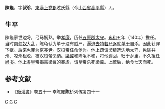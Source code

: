 '''陳龜'''，字'''叔珍'''，[[東漢|東漢]][[上党郡|上党郡]]泫氏縣（今[[山西省|山西省]][[高平縣|高平縣]]）人。

==生平==
陳龜家世边将，弓马娴熟。举[[孝廉|孝廉]]，历任[[五原郡|五原郡]][[太守|太守]]。[[永和_(东汉)|永和]]五年（140年）擔任{{tsl|ja|使匈奴中郎将|使匈奴中郎将}}。当时[[南匈奴|南匈奴]]大乱，陈龟认为单于没有威严，逼迫[[去特若尸逐就单于|去特若尸逐就单于]]自杀。因此获罪下狱。后来免罪为[[京兆尹|京兆尹]]。[[汉桓帝|汉桓帝]]任命他为{{tsl|ja|度遼将軍|度遼将軍}}。他上疏请求精选边地太守，免除并州、凉州租税，被汉桓帝采纳。[[梁冀|梁冀]]和陈龟不和，将他调回，归于乡里，不久担任[[尚书|尚书]]。他上書皇帝揭露梁冀的暴虐，请皇帝杀死梁冀。上疏后，绝食七天而死。

==参考文献==
*《[[後漢書|後漢書]]》卷五十一·李陈庞'''陈'''桥列传第四十一
[[Category:东汉太守|C]]
[[Category:陳姓|G]]
[[Category:高平人|C]]